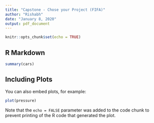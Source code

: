 ---
title: "Capstone - Chose your Project (FIFA)"
author: "Rishabh"
date: "January 8, 2020"
output: pdf_document
---

```{r setup, include=FALSE}
knitr::opts_chunk$set(echo = TRUE)
```

## R Markdown


```{r cars}
summary(cars)
```

## Including Plots

You can also embed plots, for example:

```{r pressure, echo=FALSE}
plot(pressure)
```

Note that the `echo = FALSE` parameter was added to the code chunk to prevent printing of the R code that generated the plot.

